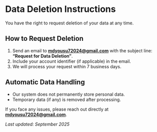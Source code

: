 # Data Deletion Instructions

You have the right to request deletion of your data at any time.  

## How to Request Deletion
1. Send an email to **[mdyousu72024@gmail.com](mailto:mdyousu72024@gmail.com)** with the subject line:  
   **“Request for Data Deletion”**.
2. Include your account identifier (if applicable) in the email.  
3. We will process your request within 7 business days.

## Automatic Data Handling
- Our system does not permanently store personal data.  
- Temporary data (if any) is removed after processing.  

If you face any issues, please reach out directly at **mdyousu72024@gmail.com**.

_Last updated: September 2025_
